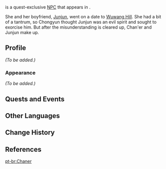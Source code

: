 {{Meta
<!-- REMOVE ANY LINE BELOW WHICH DOES NOT APPLY     -->
<!-- REMOVE THIS TEMPLATE AFTER ADDING MISSING INFO -->
|missing_NPC_profile  = yes
}}
{{Character Infobox
|image            = NPC Chan'er.png
|region           = Liyue
|location         = Liyue
|type             = Quest NPC
|voiceEN          = [https://nicolegose.com/ Nicole Gose]<ref>Twitter: [https://twitter.com/DuckDuck_Gose/status/1374859129852850177 EN VA Self Announcement] ([https://web.archive.org/web/20210329000200/https://twitter.com/DuckDuck_Gose/status/1374859129852850177 Archived])</ref>
}}
{{Lang|'''Chan'er'''|zh=婵儿|zh_rm=Chán'ér}} is a quest-exclusive [[NPC]] that appears in {{Quest|Test of Courage}}.

She and her boyfriend, [[Junjun]], went on a date to [[Wuwang Hill]]. She had a bit of a tantrum, so Chongyun thought Junjun was an evil spirit and sought to exorcise him. But after the misunderstanding is cleared up, Chan'er and Junjun make up.
<!--
==Location==
<gallery>
NPC Location Chan'er.png|Chan'er's location
NPC Location Chan'er & Junjun Context.png|Additional context
</gallery>
-->
==Profile==
<!--detailed story/lore information goes here-->
''(To be added.)''

===Appearance===
''(To be added.)''

==Quests and Events==
{{Quests and Events}}

==Other Languages==
{{Other Languages
|default_hidden = 1
|en      = Chan'er
|zhs     = 婵儿
|zhs_rm  = Chán'ér
|zht     = 嬋兒
|zht_rm  = Chán'ér
|ja      = 嬋
|ja_rm   = Sen{{Assumed}}
|ko      = //선아//
|es      = Chan'er
|fr      = Chan'er
|ru      = Чань Эр
|th      = Chan'er
|vi      = Chan'er
|de      = Chan’er
|id      = Chan'er
|pt      = Chaner
|tr      = Chan'er
|it      = Chan'er
}}

==Change History==
{{Change History|1.4}}

==References==
{{Reflist}}

[[pt-br:Chaner]]